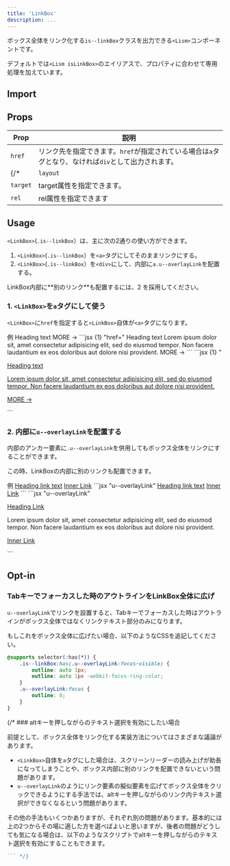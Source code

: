 ```yaml
---
title: 'LinkBox'
description: ...
---
```


ボックス全体をリンク化する`is--linkBox`クラスを出力できる`<Lism>`コンポーネントです。

デフォルトでは`<Lism isLinkBox>`のエイリアスで、プロパティに合わせて専用処理を加えています。

## Import

<ImportPackage component='LinkBox, Link' />


## Props

| Prop | 説明 |
|---|---|
|`href`|リンク先を指定できます。`href`が指定されている場合は`a`タグとなり、なければ`div`として出力されます。|
{/* |`layout`|指定したLismコンポーネントでLinkBoxを展開できます。|
|`target`|target属性を指定できます。|
|`rel`|rel属性を指定できます| */}


## Usage

`<LinkBox>`(`.is--linkBox`）は、主に次の2通りの使い方ができます。

1. `<LinkBox>`(`.is--linkBox`）を`<a>`タグにしてそのままリンクにする。
2. `<LinkBox>`(`.is--linkBox`）を`<div>`にして、内部に`a.u--overlayLink`を配置する。

<Callout type='info'>
LinkBox内部に**別のリンク**も配置するには、2 を採用してください。
</Callout>


### 1. `<LinkBox>`を`a`タグにして使う

`<LinkBox>`に`href`を指定すると`<LinkBox>`自体が`<a>`タグになります。

<Preview>
	<PreviewTitle id='linkbox-demo01'>例</PreviewTitle>
	<PreviewArea p='30'>
		<LinkBox href='#linkbox-demo01' p='40' bgc='base' bdc='divider' bd bdrs='4'>
			<Text fz='xl' fw='bold'>Heading text</Text>
			<Dummy lh='s' mbs='20' />
			<Text fz='s' c='text-2' ta='r' lh='1' mbs='10'>MORE →</Text>
		</LinkBox>
	</PreviewArea>
	<PreviewCode slot='tab' label='JSX'>
		```jsx {1} "href="
		<LinkBox href='#linkbox-demo01' p='40' bgc='base' bdc='divider' bd bdrs='4'>
			<Text fz='xl' fw='bold'>Heading text</Text>
			<Text lh='s' mbs='20'>
				Lorem ipsum dolor sit, amet consectetur adipisicing elit, sed do eiusmod tempor. Non facere laudantium ex eos doloribus aut dolore nisi provident.
			</Text>
			<Text fz='s' c='text-2' ta='r' lh='1' mbs='10'>MORE →</Text>
		</LinkBox>
		```
	</PreviewCode>
	<PreviewCode slot='tab' label='HTML'>
		```jsx {1} "<a class=\"is--linkBox"
		<a class="is--linkBox -hov:fade -p:40 -bgc:base -bd: -bdc:divider -bdrs:4" href="#linkbox-demo01">
			<p class="-fz:xl -fw:bold">Heading text</p>
			<p class="-c:text-2 -lh:s -mbs:20">Lorem ipsum dolor sit, amet consectetur adipisicing elit, sed do eiusmod tempor. Non facere laudantium ex eos doloribus aut dolore nisi provident.</p>
			<p class="-fz:s -c:text-2 -ta:r -lh:1 -mbs:10">MORE →</p>
		</a>
		```
	</PreviewCode>
</Preview>


### 2. 内部に`u--overlayLink`を配置する

内部のアンカー要素に`.u--overlayLink`を併用してもボックス全体をリンクにすることができます。

この時、LinkBoxの内部に別のリンクも配置できます。

<Preview>
	<PreviewTitle id='linkbox-demo02'>例</PreviewTitle>
	<PreviewArea p='30'>
		<LinkBox p='40' bgc='base' bdc='divider' bd bdrs='4' trs hov={{bxsh:'4'}}>
			<Text fz='xl' fw='bold'>
				<a className='u--overlayLink' href='#linkbox-demo02'>Heading link text</a>
			</Text>
			<Dummy c='text-2' lh='s' mbs='20' />
			<Text id='inner-link02' mbs='10'>
				<a href='#inner-link02' className='-hov:fade'>Inner Link</a>
			</Text>
		</LinkBox>
	</PreviewArea>
	<PreviewCode slot='tab' label='JSX'>
		```jsx "u--overlayLink"
		<LinkBox p='40' bgc='base' bdc='divider' bd bdrs='4' trs hov={{bxsh:'4'}}>
			<Text fz='xl' fw='bold'>
				<a className='u--overlayLink' href='#linkbox-demo02'>Heading link text</a>
			</Text>
			<Dummy c='text-2' lh='s' mbs='20' />
			<Text id='inner-link02' mbs='10'>
				<a href='#inner-link02' className='-hov:fade'>Inner Link</a>
			</Text>
		</LinkBox>
		```
	</PreviewCode>
	<PreviewCode slot='tab' label='HTML'>
		```jsx "u--overlayLink"
		<div class="is--linkBox -hov:bxsh: -p:40 -bgc:base -bdc:divider -bd: -bdrs:4 -trs:" style="--hov-bxsh:var(--bxsh--4)">
			<p class="-fz:xl -fw:bold">
				<a class="u--overlayLink" href="#linkbox-demo02">Heading Link</a>
			</p>
			<p class="-c:text-2 -lh:s -mbs:20">
				Lorem ipsum dolor sit, amet consectetur adipisicing elit, sed do eiusmod tempor. Non facere laudantium ex eos doloribus aut dolore nisi provident.
			</p>
			<p id="inner-link02" class="-mbs:10" >
				<a href='#inner-link02' class="-hov:fade">Inner Link</a>
			</p>
		</div>
		```
	</PreviewCode>
</Preview>


## Opt-in

### Tabキーでフォーカスした時のアウトラインをLinkBox全体に広げ

`u--overlayLink`でリンクを設置すると、Tabキーでフォーカスした時はアウトラインがボックス全体ではなくリンクテキスト部分のみになります。

もしこれをボックス全体に広げたい場合、以下のようなCSSを追記してください。

```css
@supports selector(:has(*)) {
	.is--linkBox:has(.u--overlayLink:focus-visible) {
		outline: auto 1px;
		outline: auto 1px -webkit-focus-ring-color;
	}
	.u--overlayLink:focus {
		outline: 0;
	}
}
```

{/* ### altキーを押しながらのテキスト選択を有効にしたい場合

前提として、ボックス全体をリンク化する実装方法についてはさまざまな議論があります。

- `<LinkBox>`自体を`a`タグにした場合は、スクリーンリーダーの読み上げが助長になってしまうことや、ボックス内部に別のリンクを配置できないという問題があります。
- `u--overlayLink`のようにリンク要素の擬似要素を広げてボックス全体をクリックできるようにする手法では、altキーを押しながらのリンク内テキスト選択ができなくなるという問題があります。

その他の手法もいくつかありますが、それぞれ別の問題があります。基本的には上の2つからその場に適した方を選べばよいと思いますが、後者の問題がどうしても気になる場合は、以下のようなスクリプトでaltキーを押しながらのテキスト選択を有効にすることもできます。

```js
``` */}

